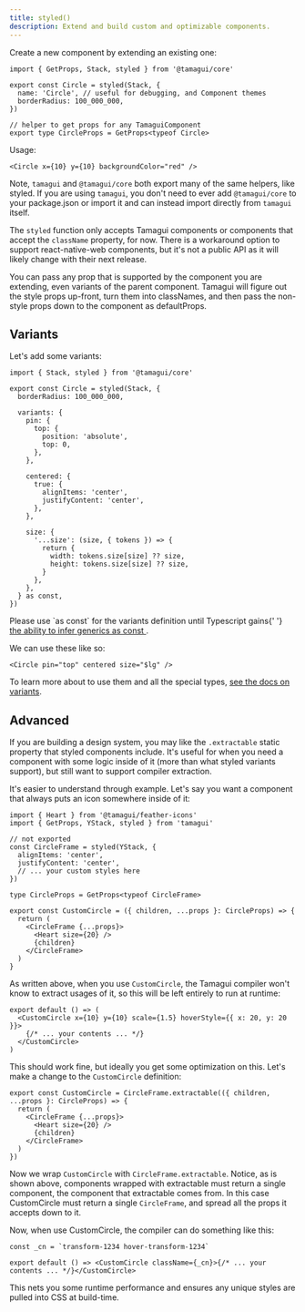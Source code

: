 ```yaml
---
title: styled()
description: Extend and build custom and optimizable components.
---
```


Create a new component by extending an existing one:

```tsx
import { GetProps, Stack, styled } from '@tamagui/core'

export const Circle = styled(Stack, {
  name: 'Circle', // useful for debugging, and Component themes
  borderRadius: 100_000_000,
})

// helper to get props for any TamaguiComponent
export type CircleProps = GetProps<typeof Circle>
```

Usage:

```tsx
<Circle x={10} y={10} backgroundColor="red" />
```

Note, `tamagui` and `@tamagui/core` both export many of the same helpers, like styled. If you are using `tamagui`, you don't need to ever add `@tamagui/core` to your package.json or import it and can instead import directly from `tamagui` itself.

The `styled` function only accepts Tamagui components or components that accept the `className` property, for now. There is a workaround option to support react-native-web components, but it's not a public API as it will likely change with their next release.

You can pass any prop that is supported by the component you are extending, even variants of the parent component. Tamagui will figure out the style props up-front, turn them into classNames, and then pass the non-style props down to the component as defaultProps.

## Variants

Let's add some variants:

```tsx
import { Stack, styled } from '@tamagui/core'

export const Circle = styled(Stack, {
  borderRadius: 100_000_000,

  variants: {
    pin: {
      top: {
        position: 'absolute',
        top: 0,
      },
    },

    centered: {
      true: {
        alignItems: 'center',
        justifyContent: 'center',
      },
    },

    size: {
      '...size': (size, { tokens }) => {
        return {
          width: tokens.size[size] ?? size,
          height: tokens.size[size] ?? size,
        }
      },
    },
  } as const,
})
```

<Notice>
  Please use `as const` for the variants definition until Typescript gains{' '}
  <a href="https://github.com/microsoft/TypeScript/issues/30680">
    the ability to infer generics as const
  </a>
  .
</Notice>

We can use these like so:

```tsx
<Circle pin="top" centered size="$lg" />
```

To learn more about to use them and all the special types, [see the docs on variants](/docs/core/variants).

## Advanced

If you are building a design system, you may like the `.extractable` static property that styled components include. It's useful for when you need a component with some logic inside of it (more than what styled variants support), but still want to support compiler extraction.

It's easier to understand through example. Let's say you want a component that always puts an icon somewhere inside of it:

```tsx
import { Heart } from '@tamagui/feather-icons'
import { GetProps, YStack, styled } from 'tamagui'

// not exported
const CircleFrame = styled(YStack, {
  alignItems: 'center',
  justifyContent: 'center',
  // ... your custom styles here
})

type CircleProps = GetProps<typeof CircleFrame>

export const CustomCircle = ({ children, ...props }: CircleProps) => {
  return (
    <CircleFrame {...props}>
      <Heart size={20} />
      {children}
    </CircleFrame>
  )
}
```

As written above, when you use `CustomCircle`, the Tamagui compiler won't know to extract usages of it, so this will be left entirely to run at runtime:

```tsx
export default () => (
  <CustomCircle x={10} y={10} scale={1.5} hoverStyle={{ x: 20, y: 20 }}>
    {/* ... your contents ... */}
  </CustomCircle>
)
```

This should work fine, but ideally you get some optimization on this. Let's make a change to the `CustomCircle` definition:

```tsx
export const CustomCircle = CircleFrame.extractable(({ children, ...props }: CircleProps) => {
  return (
    <CircleFrame {...props}>
      <Heart size={20} />
      {children}
    </CircleFrame>
  )
})
```

Now we wrap `CustomCircle` with `CircleFrame.extractable`. Notice, as is shown above, components wrapped with extractable must return a single component, the component that extractable comes from. In this case CustomCircle must return a single `CircleFrame`, and spread all the props it accepts down to it.

Now, when use CustomCircle, the compiler can do something like this:

```tsx
const _cn = `transform-1234 hover-transform-1234`

export default () => <CustomCircle className={_cn}>{/* ... your contents ... */}</CustomCircle>
```

This nets you some runtime performance and ensures any unique styles are pulled into CSS at build-time.

